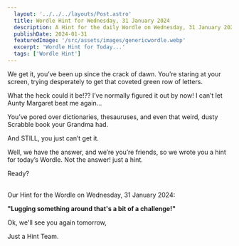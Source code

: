 ```yaml
---
  layout: '../../../layouts/Post.astro'
  title: Wordle Hint for Wednesday, 31 January 2024
  description: A Hint for the daily Wordle on Wednesday, 31 January 2024
  publishDate: 2024-01-31
  featuredImage: '/src/assets/images/genericwordle.webp'
  excerpt: 'Wordle Hint for Today...'
  tags: ['Wordle Hint']
---
```


  We get it, you’ve been up since the crack of dawn. You’re staring at your screen, trying desperately to get that coveted green row of letters. 

  What the heck could it be!??
  I’ve normally figured it out by now!
  I can’t let Aunty Margaret beat me again… 

  You’ve pored over dictionaries, thesauruses, and even that weird, dusty Scrabble book your Grandma had.

  And STILL, you just can’t get it. 

  Well, we have the answer, and we’re you’re friends, so we wrote you a hint for today’s Wordle.
  Not the answer! just a hint. 

  Ready?<br /><br />

  Our Hint for the Wordle on Wednesday, 31 January 2024:

  **"Lugging something around that's a bit of a challenge!"**

  Ok, we'll see you again tomorrow, 

  Just a Hint Team.
  